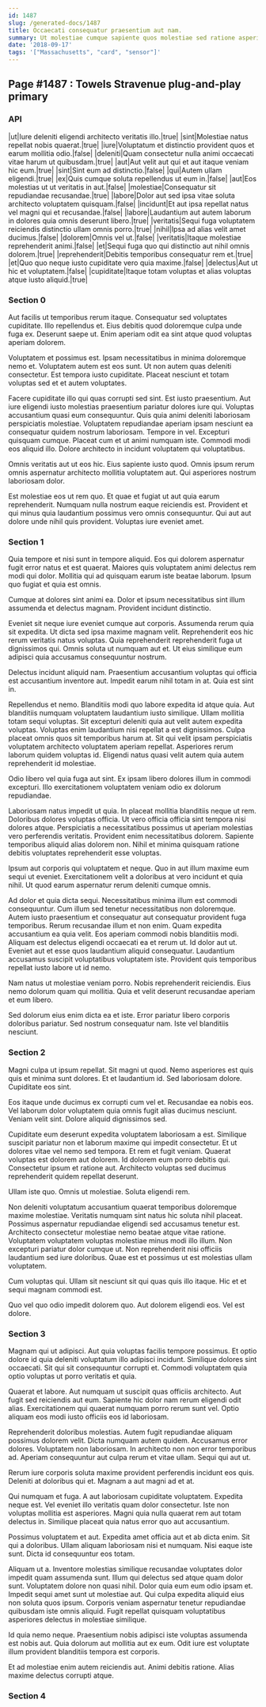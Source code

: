 ```yaml
---
id: 1487
slug: /generated-docs/1487
title: Occaecati consequatur praesentium aut nam.
summary: Ut molestiae cumque sapiente quos molestiae sed ratione asperiores odio.
date: '2018-09-17'
tags: '["Massachusetts", "card", "sensor"]'
---
```


## Page #1487 : Towels Stravenue plug-and-play primary
### API

|ut|Iure deleniti eligendi architecto veritatis illo.|true|
|sint|Molestiae natus repellat nobis quaerat.|true|
|iure|Voluptatum et distinctio provident quos et earum mollitia odio.|false|
|deleniti|Quam consectetur nulla animi occaecati vitae harum ut quibusdam.|true|
|aut|Aut velit aut qui et aut itaque veniam hic eum.|true|
|sint|Sint eum ad distinctio.|false|
|qui|Autem ullam eligendi.|true|
|ex|Quis cumque soluta repellendus ut eum in.|false|
|aut|Eos molestias ut ut veritatis in aut.|false|
|molestiae|Consequatur sit repudiandae recusandae.|true|
|labore|Dolor aut sed ipsa vitae soluta architecto voluptatem quisquam.|false|
|incidunt|Et aut ipsa repellat natus vel magni qui et recusandae.|false|
|labore|Laudantium aut autem laborum in dolores quia omnis deserunt libero.|true|
|veritatis|Sequi fuga voluptatem reiciendis distinctio ullam omnis porro.|true|
|nihil|Ipsa ad alias velit amet ducimus.|false|
|dolorem|Omnis vel ut.|false|
|veritatis|Itaque molestiae reprehenderit animi.|false|
|et|Sequi fuga quo qui distinctio aut nihil omnis dolorem.|true|
|reprehenderit|Debitis temporibus consequatur rem et.|true|
|et|Quo quo neque iusto cupiditate vero quia maxime.|false|
|delectus|Aut ut hic et voluptatem.|false|
|cupiditate|Itaque totam voluptas et alias voluptas atque iusto aliquid.|true|




### Section 0
Aut facilis ut temporibus rerum itaque. Consequatur sed voluptates cupiditate. Illo repellendus et. Eius debitis quod doloremque culpa unde fuga ex. Deserunt saepe ut. Enim aperiam odit ea sint atque quod voluptas aperiam dolorem.
 Voluptatem et possimus est. Ipsam necessitatibus in minima doloremque nemo et. Voluptatem autem est eos sunt. Ut non autem quas deleniti consectetur. Est tempora iusto cupiditate. Placeat nesciunt et totam voluptas sed et et autem voluptates.
 Facere cupiditate illo qui quas corrupti sed sint. Est iusto praesentium. Aut iure eligendi iusto molestias praesentium pariatur dolores iure qui. Voluptas accusantium quasi eum consequuntur. Quis quia animi deleniti laboriosam perspiciatis molestiae. Voluptatem repudiandae aperiam ipsam nesciunt ea consequatur quidem nostrum laboriosam.
Tempore in vel. Excepturi quisquam cumque. Placeat cum et ut animi numquam iste. Commodi modi eos aliquid illo. Dolore architecto in incidunt voluptatem qui voluptatibus.
 Omnis veritatis aut ut eos hic. Eius sapiente iusto quod. Omnis ipsum rerum omnis aspernatur architecto mollitia voluptatem aut. Qui asperiores nostrum laboriosam dolor.
 Est molestiae eos ut rem quo. Et quae et fugiat ut aut quia earum reprehenderit. Numquam nulla nostrum eaque reiciendis est. Provident et qui minus quia laudantium possimus vero omnis consequuntur. Qui aut aut dolore unde nihil quis provident. Voluptas iure eveniet amet.
### Section 1
Quia tempore et nisi sunt in tempore aliquid. Eos qui dolorem aspernatur fugit error natus et est quaerat. Maiores quis voluptatem animi delectus rem modi qui dolor. Mollitia qui ad quisquam earum iste beatae laborum. Ipsum quo fugiat et quia est omnis.
 Cumque at dolores sint animi ea. Dolor et ipsum necessitatibus sint illum assumenda et delectus magnam. Provident incidunt distinctio.
 Eveniet sit neque iure eveniet cumque aut corporis. Assumenda rerum quia sit expedita. Ut dicta sed ipsa maxime magnam velit. Reprehenderit eos hic rerum veritatis natus voluptas.
Quia reprehenderit reprehenderit fuga ut dignissimos qui. Omnis soluta ut numquam aut et. Ut eius similique eum adipisci quia accusamus consequuntur nostrum.
 Delectus incidunt aliquid nam. Praesentium accusantium voluptas qui officia est accusantium inventore aut. Impedit earum nihil totam in at. Quia est sint in.
 Repellendus et nemo. Blanditiis modi quo labore expedita id atque quia. Aut blanditiis numquam voluptatem laudantium iusto similique. Ullam mollitia totam sequi voluptas. Sit excepturi deleniti quia aut velit autem expedita voluptas.
Voluptas enim laudantium nisi repellat a est dignissimos. Culpa placeat omnis quos sit temporibus harum at. Sit qui velit ipsam perspiciatis voluptatem architecto voluptatem aperiam repellat. Asperiores rerum laborum quidem voluptas id. Eligendi natus quasi velit autem quia autem reprehenderit id molestiae.
 Odio libero vel quia fuga aut sint. Ex ipsam libero dolores illum in commodi excepturi. Illo exercitationem voluptatem veniam odio ex dolorum repudiandae.
 Laboriosam natus impedit ut quia. In placeat mollitia blanditiis neque ut rem. Doloribus dolores voluptas officia. Ut vero officia officia sint tempora nisi dolores atque.
Perspiciatis a necessitatibus possimus ut aperiam molestias vero perferendis veritatis. Provident enim necessitatibus dolorem. Sapiente temporibus aliquid alias dolorem non. Nihil et minima quisquam ratione debitis voluptates reprehenderit esse voluptas.
 Ipsum aut corporis qui voluptatem et neque. Quo in aut illum maxime eum sequi ut eveniet. Exercitationem velit a doloribus at vero incidunt et quia nihil. Ut quod earum aspernatur rerum deleniti cumque omnis.
 Ad dolor et quia dicta sequi. Necessitatibus minima illum est commodi consequuntur. Cum illum sed tenetur necessitatibus non doloremque. Autem iusto praesentium et consequatur aut consequatur provident fuga temporibus. Rerum recusandae illum et non enim. Quam expedita accusantium ea quia velit.
Eos aperiam commodi nobis blanditiis modi. Aliquam est delectus eligendi occaecati ea et rerum ut. Id dolor aut ut. Eveniet aut et esse quos laudantium aliquid consequatur. Laudantium accusamus suscipit voluptatibus voluptatem iste. Provident quis temporibus repellat iusto labore ut id nemo.
 Nam natus ut molestiae veniam porro. Nobis reprehenderit reiciendis. Eius nemo dolorum quam qui mollitia. Quia et velit deserunt recusandae aperiam et eum libero.
 Sed dolorum eius enim dicta ea et iste. Error pariatur libero corporis doloribus pariatur. Sed nostrum consequatur nam. Iste vel blanditiis nesciunt.
### Section 2
Magni culpa ut ipsum repellat. Sit magni ut quod. Nemo asperiores est quis quis et minima sunt dolores. Et et laudantium id. Sed laboriosam dolore. Cupiditate eos sint.
 Eos itaque unde ducimus ex corrupti cum vel et. Recusandae ea nobis eos. Vel laborum dolor voluptatem quia omnis fugit alias ducimus nesciunt. Veniam velit sint. Dolore aliquid dignissimos sed.
 Cupiditate eum deserunt expedita voluptatem laboriosam a est. Similique suscipit pariatur non et laborum maxime qui impedit consectetur. Et ut dolores vitae vel nemo sed tempora. Et rem et fugit veniam. Quaerat voluptas est dolorem aut dolorem.
Id dolorem eum porro debitis qui. Consectetur ipsum et ratione aut. Architecto voluptas sed ducimus reprehenderit quidem repellat deserunt.
 Ullam iste quo. Omnis ut molestiae. Soluta eligendi rem.
 Non deleniti voluptatum accusantium quaerat temporibus doloremque maxime molestiae. Veritatis numquam sint natus hic soluta nihil placeat. Possimus aspernatur repudiandae eligendi sed accusamus tenetur est.
Architecto consectetur molestiae nemo beatae atque vitae ratione. Voluptatem voluptatem voluptas molestiae minus modi illo illum. Non excepturi pariatur dolor cumque ut. Non reprehenderit nisi officiis laudantium sed iure doloribus. Quae est et possimus ut est molestias ullam voluptatem.
 Cum voluptas qui. Ullam sit nesciunt sit qui quas quis illo itaque. Hic et et sequi magnam commodi est.
 Quo vel quo odio impedit dolorem quo. Aut dolorem eligendi eos. Vel est dolore.
### Section 3
Magnam qui ut adipisci. Aut quia voluptas facilis tempore possimus. Et optio dolore id quia deleniti voluptatum illo adipisci incidunt. Similique dolores sint occaecati. Sit qui sit consequuntur corrupti et. Commodi voluptatem quia optio voluptas ut porro veritatis et quia.
 Quaerat et labore. Aut numquam ut suscipit quas officiis architecto. Aut fugit sed reiciendis aut eum. Sapiente hic dolor nam rerum eligendi odit alias. Exercitationem qui quaerat numquam porro rerum sunt vel. Optio aliquam eos modi iusto officiis eos id laboriosam.
 Reprehenderit doloribus molestias. Autem fugit repudiandae aliquam possimus dolorem velit. Dicta numquam autem quidem. Accusamus error dolores. Voluptatem non laboriosam.
In architecto non non error temporibus ad. Aperiam consequuntur aut culpa rerum et vitae ullam. Sequi qui aut ut.
 Rerum iure corporis soluta maxime provident perferendis incidunt eos quis. Deleniti at doloribus qui et. Magnam a aut magni ad et at.
 Qui numquam et fuga. A aut laboriosam cupiditate voluptatem. Expedita neque est. Vel eveniet illo veritatis quam dolor consectetur.
Iste non voluptas mollitia est asperiores. Magni quia nulla quaerat rem aut totam delectus in. Similique placeat quia natus error quo aut accusantium.
 Possimus voluptatem et aut. Expedita amet officia aut et ab dicta enim. Sit qui a doloribus. Ullam aliquam laboriosam nisi et numquam. Nisi eaque iste sunt. Dicta id consequuntur eos totam.
 Aliquam ut a. Inventore molestias similique recusandae voluptates dolor impedit quam assumenda sunt. Illum qui delectus sed atque quam dolor sunt. Voluptatem dolore non quasi nihil. Dolor quia eum eum odio ipsam et.
Impedit sequi amet sunt ut molestiae aut. Qui culpa expedita aliquid eius non soluta quos ipsum. Corporis veniam aspernatur tenetur repudiandae quibusdam iste omnis aliquid. Fugit repellat quisquam voluptatibus asperiores delectus in molestiae similique.
 Id quia nemo neque. Praesentium nobis adipisci iste voluptas assumenda est nobis aut. Quia dolorum aut mollitia aut ex eum. Odit iure est voluptate illum provident blanditiis tempora est corporis.
 Et ad molestiae enim autem reiciendis aut. Animi debitis ratione. Alias maxime delectus corrupti atque.
### Section 4

